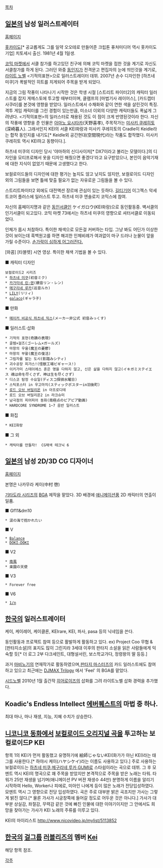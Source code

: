 [[목차]]

== [[일본]]의 남성 일러스트레이터 ==
[http://kei-garou.net/ 홈페이지]

[[홋카이도]][* 공교롭게도 그를 일약 오오테로 만들어준 크립톤 퓨처미디어 역시 홋카이도 기업] 치토세시 출신. 1981년 4월 1일생.

[[코믹 마켓]]에서 서클 참가를 하고있던 친구에 의해 코믹 마켓을 접한 것을 계기로 자신도 서클참가를 하게 된다.
그러던 와중 [[동인지]]가 전격문고 편집자의 눈에 띄인것을 계기로, [[라이트 노벨]] <기적의표현>으로 일러스트레이터 데뷔. 2007년 손수 디자인한 [하츠네 미쿠]가 폭발적인 히트를 치게되어 주목을 받게 되었다.

지금의 그림 작풍이 나타나기 시작한 것은 학생 시절 [스트리트 파이터2]의 캐릭터 일러스트를 잡지 게메스토에 투고할 때부터이며, 클램프의 [마법기사 레이어스], [카드캡터 사쿠라]를 본것에 영향을 받았다. 일러스트에서 수채화와 같이 연한 색을 살린것이 특징.
격투 게임 캐릭터를 그린 경험이 있는만큼, 미소녀 이외의 다양한 캐릭터들도 폭넓게 그려낸다. <기적의표현>의 일러스터로 채용된 것도 이 점이 크게 반영된것이라 한다.
자신의 작풍에 영향을 준 인물은 [[아마노 요시타카]](天野喜孝), 주목작가는 [[미사키 쿠레히토]](深崎暮人). 그래서인지 KEI의 서클 KEI화랑과 미사키 쿠레히토의 Cradle이 Keidle라는 합작 동인지를 내기도[* Keidle외 공간현대(空間現代)라는 작품도 합작했다. 미사키 쿠레히토 역시 KEI하고 동향이다.].

하츠네 미쿠의 디자인 당시 '야마하의 신디사이저[* DX7이라고 불리는 모델이다.]의 디자인을 모티프로해서 옷을 디자인 해줬으면 좋겠다'라고 요구받았으나, 본인이 음악기재에 대한 지식이 없었기 때문에 고생했다고 한다. 

보컬로이드들의 디자인에 대한 평가는 높지도 않고 낮지도 않지만, 보컬로이드 디자인 외의 그림들을 보면 틀에 맞출 필요가 없는 자유로운 그림들을 볼 수 있다.

스트리트파이터2 외에도 대전액션 장르에 관심이 있는 듯하다. [[길티기어]] 이그젝스 악세트코어 플러스에 일러스트 투고. 하츠네 미쿠 엔솔로지 코믹스에 참여.

자신의 홈페이지명과 같은 [[동인서클]]인 ケイガロウ(KEI화랑)으로 동인활동중. 벽서클의 인기서클이 되고있다. 코믹 마켓 73에서는 하츠네 미쿠의 영향으로 셔터서클로 이동되었다.

인체가 몹시 처참하다. 특이한 채색으로 모든걸 커버하는 타입. 그냥 봐도 어딘가 이상한 것이 보이는데 흑백원고를 하면 해괴한 인체비례가 여과없이 마구 드러나 눈물이 앞을 가릴 수준이다. [http://s7.postimage.org/hvm4irl6j/cover.jpg 손가락이 심하게 어그러진다.]

{{{#!html
<object width="640" height="480"><param name="movie" value="http://www.youtube.com/v/rjZds93XHeQ?version=3&amp;hl=ko_KR"></param><param name="allowFullScreen" value="true"></param><param name="allowscriptaccess" value="always"></param><embed src="http://www.youtube.com/v/rjZds93XHeQ?version=3&amp;hl=ko_KR" type="application/x-shockwave-flash" width="640" height="480" allowscriptaccess="always" allowfullscreen="true"></embed></object>
}}}
[와콤] [타블렛] 시연 영상. 특이한 채색 기법을 볼 수 있다.

■ 캐릭터 디자인
 보컬로이드2 시리즈
 * [[하츠네 미쿠]](初音ミク)
 * [[카가미네 린·렌]](鏡音リン・レン)
 * [[메구리네 루카]](巡音ルカ)
 * [[LILY]](リリィ)
 * [[galaco]](ギャラ子)

■ 만화
 * [[메이커 비공식 하츠네 믹스]](メーカー非公式 初音みっくす)

■ 일러스트·삽화
 * 기적의 표현(奇蹟の表現)
 * 골렘×걸즈(ゴーレム×ガールズ)
 * 마왕의 우울(魔王の憂鬱)
 * 마왕의 부활(魔王の復活)
 * 그림자를 밟는 도시(影踏みシティ)
 * 괴수공장 피갸스!(怪獣工場ピギャース!)
 * 이키가미 스테이에스 혼은 명을 다하지 않고, 신은 삶을 다하지 않고(イキガミステイエス 魂は命を尽くさず、神は生を尽くさず)
 * 디스코 탐정 수요일(ディスコ探偵水曜日)
 * 스틱포스터 in 우고마치(スティックポスターin羽後町)
 * [[로드 오브 버밀리온]] in 아프로디테
 * 로드 오브 버밀리온2 in 라크슈미
 * 남극점의 피어피어 동화(南極点のピアピア動画)
 * HARDCORE SYNDROME 1~7 음반 일러스트

■ 화집
 * KEI화랑

■ 그 외
 * 캐릭터를 만들자!  CG채색 테크닉 6 



== [[일본]]의 남성 2D/3D CG 디자이너 ==
[http://witt-ivorytower.com/ 홈페이지]

본명은 나카무라 케이(中村 啓)

[[기타도라 시리즈]]의 [[BGA]] 제작을 맡았다. 3D 배경에 [[애니메이션]]풍 2D 캐릭터의 연출이 일품.

■ Gf11&dm10
 * 涙の海で抱かれたい

■ V
 * [[Balance]]
 * [[DOKI☆DOKI]]

■ V2
 * [[南風]]
 * 楽園の天使

■ V3
 * Forever free

■ V6
 * [[1/n]]



== [[한국]]의 일러스트레이터 ==
케이, 케이레어, 케이클론, KEIrare, KEI, 파사, pasa 등의 닉네임을 쓴다.

동인활동과 프로젝트 참여 등으로 활발하게 활동하고 있다. ex) Project Coo
무협 & [판타지소설]의 표지도 많이 그린지라 3세대 이후의 판타지 소설을 읽은 사람들에게 익숙할 듯[* 더 로그 2부 다크세인트, 대형설서린, 보스학교가다, 정령왕의 딸 등등.]

과거 [[마비노기]]의 연재작가로 활동하였으며,[[판타지 마스터즈]]의 카드 일러스트에도 참여하고 있으고 최근에는 [[DJMAX Trilogy]] 에서 'Feel' 의 BGA를 맡았다.  

[[시드노벨]] 2010년 1월 출간작 [[히어로이즈]]의 삽화를 그려 라이트노벨 삽화 경력을 추가했다.

== Koadic's Endless Intellect [[에버퀘스트]]의 마법 중 하나. ==
최대 마나, 마나 재생, 지능, 지혜 수치가 상승한다.

== [[니코니코 동화]]에서 [[보컬로이드 오리지널 곡]]을 투고하는 보컬로이드P KEI ==
항목 1의 KEI가 먼저 활동했고 유명하기에 絵師じゃないKEI(화가가 아닌 KEI)라는 태그를 사용한다.[* 하야시 케이(ハヤシケイ)라는 이름도 사용하고 있다.]
주로 사용하는 보컬로이드는 [[하츠네 미쿠]],[[메구리네 루카]],[[GUMI]]로 스타쉽이라는 곡으로 데뷔. 그 후 모멘트 역시 KEI의 명곡으로 꽤 주목을 받았지만 본격적으로 주목을 받은 노래는 타워. 타워가 25만 재생을 넘기며(애니메이션 PV 버젼 재생수 44만) 분명하게 이름을 알리기 시작하여 Hello, Worker나 피에로, 미아인 나에게 등이 많은 노래가 전당입성하였다. 모멘트 역시 그 영향으로 전당 입성하였다.
곡은 주로 대부분 밝은 곡조지만 가사는 그렇게 밝진 않다.[* 물론 가사가 시궁창쪽에 들어갈 정도로 어두운 것은 아니다.]
가사가 대부분 상실감, 좌절감, 무력감 같은 것에 빠진 인물에 대한 이야기이지만 그 안에서도 희망을 찾아가는 가사가 KEI 노래의 주류를 이루고 있다.

KEI의 마이리스트 http://www.nicovideo.jp/mylist/5113852



== [[한국]]의 [[걸그룹]] [[러블리즈]]의 멤버 [[Kei(러블리즈)|Kei]] ==
해당 항목 참조.



[[각주]]
